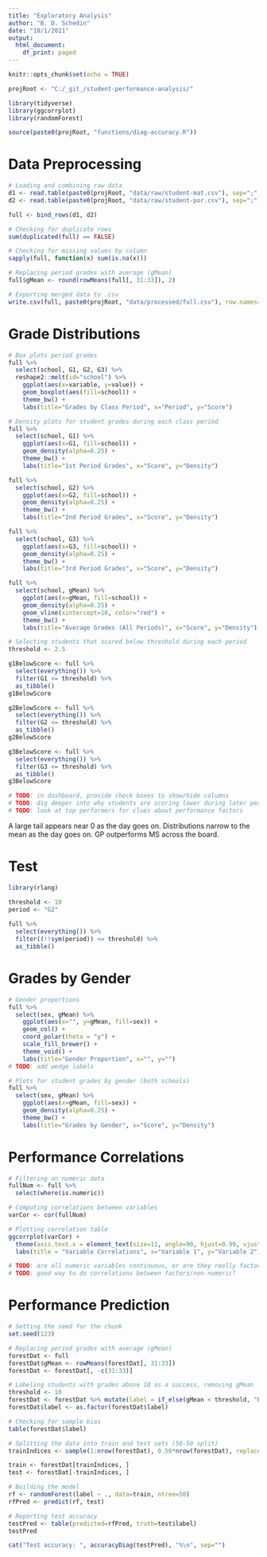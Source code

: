 ```yaml
---
title: "Exploratory Analysis"
author: "B. D. Schedin"
date: "10/1/2021"
output:
  html_document:
    df_print: paged
---
```


```r

knitr::opts_chunk$set(echo = TRUE)

projRoot <- "C:/_git_/student-performance-analysis/"

library(tidyverse)
library(ggcorrplot)
library(randomForest)

source(paste0(projRoot, "functions/diag-accuracy.R"))

```

# Data Preprocessing
```r

# Loading and combining raw data
d1 <- read.table(paste0(projRoot, "data/raw/student-mat.csv"), sep=";", header=TRUE)
d2 <- read.table(paste0(projRoot, "data/raw/student-por.csv"), sep=";", header=TRUE)

full <- bind_rows(d1, d2)

# Checking for duplicate rows
sum(duplicated(full) == FALSE)

# Checking for missing values by column
sapply(full, function(x) sum(is.na(x)))

# Replacing period grades with average (gMean)
full$gMean <- round(rowMeans(full[, 31:33]), 2)

# Exporting merged data to .csv
write.csv(full, paste0(projRoot, "data/processed/full.csv"), row.names=FALSE)

```

# Grade Distributions
```r

# Box plots period grades
full %>% 
  select(school, G1, G2, G3) %>% 
  reshape2::melt(id="school") %>% 
    ggplot(aes(x=variable, y=value)) + 
    geom_boxplot(aes(fill=school)) +
    theme_bw() +
    labs(title="Grades by Class Period", x="Period", y="Score")

# Density plots for student grades during each class period
full %>% 
  select(school, G1) %>% 
    ggplot(aes(x=G1, fill=school)) +
    geom_density(alpha=0.25) +
    theme_bw() +
    labs(title="1st Period Grades", x="Score", y="Density")

full %>% 
  select(school, G2) %>% 
    ggplot(aes(x=G2, fill=school)) +
    geom_density(alpha=0.25) +
    theme_bw() +
    labs(title="2nd Period Grades", x="Score", y="Density")

full %>% 
  select(school, G3) %>% 
    ggplot(aes(x=G3, fill=school)) +
    geom_density(alpha=0.25) +
    theme_bw() +
    labs(title="3rd Period Grades", x="Score", y="Density")

full %>% 
  select(school, gMean) %>% 
    ggplot(aes(x=gMean, fill=school)) +
    geom_density(alpha=0.25) +
    geom_vline(xintercept=10, color="red") +
    theme_bw() +
    labs(title="Average Grades (All Periods)", x="Score", y="Density")

# Selecting students that scored below threshold during each period
threshold <- 2.5

g1BelowScore <- full %>%
  select(everything()) %>%
  filter(G1 <= threshold) %>%
  as_tibble()
g1BelowScore

g2BelowScore <- full %>%
  select(everything()) %>%
  filter(G2 <= threshold) %>%
  as_tibble()
g2BelowScore

g3BelowScore <- full %>%
  select(everything()) %>%
  filter(G3 <= threshold) %>%
  as_tibble()
g3BelowScore

# TODO: in dashboard, provide check boxes to show/hide columns
# TODO: dig deeper into why students are scoring lower during later periods (hypothesis tests?)
# TODO: look at top performers for clues about performance factors

```

A large tail appears near 0 as the day goes on.
Distributions narrow to the mean as the day goes on.
GP outperforms MS across the board.


# Test
```r

library(rlang)

threshold <- 10
period <- "G2"
        
full %>%
  select(everything()) %>%
  filter((!!sym(period)) <= threshold) %>%
  as_tibble()

```


# Grades by Gender
```r

# Gender proportions
full %>%
  select(sex, gMean) %>%
    ggplot(aes(x="", y=gMean, fill=sex)) +
    geom_col() +
    coord_polar(theta = "y") +
    scale_fill_brewer() +
    theme_void() +
    labs(title="Gender Proportion", x="", y="")
# TODO: add wedge labels

# Plots for student grades by gender (both schools)
full %>% 
  select(sex, gMean) %>% 
    ggplot(aes(x=gMean, fill=sex)) +
    geom_density(alpha=0.25) +
    theme_bw() +
    labs(title="Grades by Gender", x="Score", y="Density")

```


# Performance Correlations
```r

# Filtering on numeric data
fullNum <- full %>%
  select(where(is.numeric))

# Computing correlations between variables
varCor <- cor(fullNum)

# Plotting correlation table
ggcorrplot(varCor) + 
  theme(axis.text.x = element_text(size=11, angle=90, hjust=0.99, vjust=0.3), axis.text.y=element_text(size=11)) + 
  labs(title = "Variable Correlations", x="Variable 1", y="Variable 2")

# TODO: are all numeric variables continuous, or are they really factors encoded as numbers?
# TODO: good way to do correlations between factors/non-numeric?

```

# Performance Prediction
```r

# Setting the seed for the chunk
set.seed(123)

# Replacing period grades with average (gMean)
forestDat <- full
forestDat$gMean <- rowMeans(forestDat[, 31:33])
forestDat <- forestDat[, -c(31:33)]

# Labeling students with grades above 10 as a success, removing gMean
threshold <- 10
forestDat <- forestDat %>% mutate(label = if_else(gMean < threshold, "Below", "Above")) %>% select(-gMean)
forestDat$label <- as.factor(forestDat$label)

# Checking for sample bias
table(forestDat$label)

# Splitting the data into train and test sets (50-50 split)
trainIndices <- sample(1:nrow(forestDat), 0.50*nrow(forestDat), replace=FALSE)

train <- forestDat[trainIndices, ]
test <- forestDat[-trainIndices, ]

# Building the model
rf <- randomForest(label ~ ., data=train, ntree=50)
rfPred <- predict(rf, test)

# Reporting test accuracy
testPred <- table(predicted=rfPred, truth=test$label)
testPred

cat("Test accuracy: ", accuracyDiag(testPred), "%\n", sep="")

```













